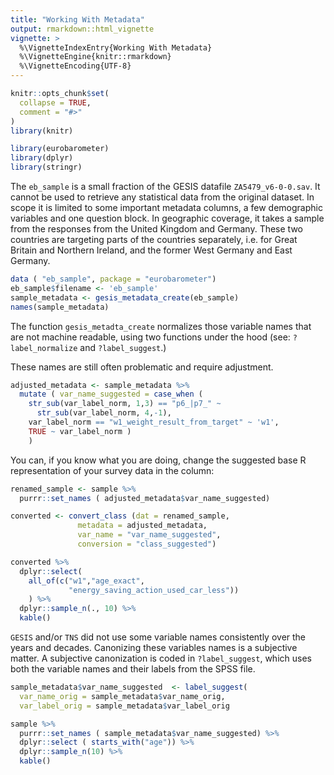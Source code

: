 ```yaml
---
title: "Working With Metadata"
output: rmarkdown::html_vignette
vignette: >
  %\VignetteIndexEntry{Working With Metadata}
  %\VignetteEngine{knitr::rmarkdown}
  %\VignetteEncoding{UTF-8}
---
```


```r
knitr::opts_chunk$set(
  collapse = TRUE,
  comment = "#>"
)
library(knitr)
```

```r
library(eurobarometer)
library(dplyr)
library(stringr)
```

The `eb_sample` is a small fraction of the GESIS datafile `ZA5479_v6-0-0.sav`.  It cannot be used to retrieve any statistical data from the original dataset.  In scope it is limited to some important metadata columns, a few demographic variables and one question block.  In geographic coverage, it takes a sample from the responses from the United Kingdom and Germany. These two countries are targeting parts of the countries separately, i.e. for Great Britain and Northern Ireland, and the former West Germany and East Germany. 

```r
data ( "eb_sample", package = "eurobarometer")
eb_sample$filename <- 'eb_sample'
sample_metadata <- gesis_metadata_create(eb_sample)
names(sample_metadata)
```

The function `gesis_metadta_create` normalizes those variable names that are not machine readable, using two functions under the hood (see: `?label_normalize` and `?label_suggest`.) 

These names are still often problematic and require adjustment.

```r
adjusted_metadata <- sample_metadata %>%
  mutate ( var_name_suggested = case_when (
    str_sub(var_label_norm, 1,3) == "p6_|p7_" ~
      str_sub(var_label_norm, 4,-1), 
    var_label_norm == "w1_weight_result_from_target" ~ 'w1', 
    TRUE ~ var_label_norm )
    )
```

You can, if you know what you are doing, change the suggested base R representation of your survey data in the column:


```r
renamed_sample <- sample %>%
  purrr::set_names ( adjusted_metadata$var_name_suggested)

converted <- convert_class (dat = renamed_sample, 
               metadata = adjusted_metadata,
               var_name = "var_name_suggested",
               conversion = "class_suggested")

converted %>%
  dplyr::select( 
    all_of(c("w1","age_exact", 
             "energy_saving_action_used_car_less"))
    ) %>%
  dplyr::sample_n(., 10) %>%
  kable()
```

`GESIS` and/or `TNS` did not use some variable names consistently over the years and decades.  Canonizing these variables names is a subjective matter. A subjective canonization is coded in `?label_suggest`, which uses both the variable names and their labels from the SPSS file.

```r
sample_metadata$var_name_suggested  <- label_suggest(
  var_name_orig = sample_metadata$var_name_orig, 
  var_label_orig = sample_metadata$var_label_orig                       )

sample %>%
  purrr::set_names ( sample_metadata$var_name_suggested) %>%
  dplyr::select ( starts_with("age")) %>%
  dplyr::sample_n(10) %>%
  kable()

```
